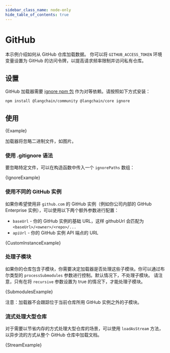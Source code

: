```yaml
---
sidebar_class_name: node-only
hide_table_of_contents: true
---
```


# GitHub

本示例介绍如何从 GitHub 仓库加载数据。
你可以将 `GITHUB_ACCESS_TOKEN` 环境变量设置为 GitHub 的访问令牌，以提高请求频率限制并访问私有仓库。

## 设置

GitHub 加载器需要 [ignore npm 包](https://www.npmjs.com/package/ignore) 作为对等依赖。请按照如下方式安装：

```bash npm2yarn
npm install @langchain/community @langchain/core ignore
```

## 使用


<CodeBlock language="typescript">{Example}</CodeBlock>

加载器将忽略二进制文件，如图片。

### 使用 .gitignore 语法

要忽略特定文件，可以在构造函数中传入一个 `ignorePaths` 数组：


<CodeBlock language="typescript">{IgnoreExample}</CodeBlock>

### 使用不同的 GitHub 实例

如果你希望使用非 `github.com` 的 GitHub 实例（例如你公司内部的 GitHub Enterprise 实例），可以使用以下两个额外参数进行配置：

- `baseUrl` - 你的 GitHub 实例的基础 URL，这样 githubUrl 会匹配为 `<baseUrl>/<owner>/<repo>/...`
- `apiUrl` - 你的 GitHub 实例 API 端点的 URL


<CodeBlock language="typescript">{CustomInstanceExample}</CodeBlock>

### 处理子模块

如果你的仓库包含子模块，你需要决定加载器是否处理这些子模块。你可以通过布尔类型的 `processSubmodules` 参数进行控制。默认情况下，不处理子模块。
请注意，只有在将 `recursive` 参数设置为 true 的情况下，才能处理子模块。


<CodeBlock language="typescript">{SubmodulesExample}</CodeBlock>

注意：加载器不会跟踪位于当前仓库所用 GitHub 实例之外的子模块。

### 流式处理大型仓库

对于需要以节省内存的方式处理大型仓库的场景，可以使用 `loadAsStream` 方法，以异步流的方式从整个 GitHub 仓库中加载文档。


<CodeBlock language="typescript">{StreamExample}</CodeBlock>